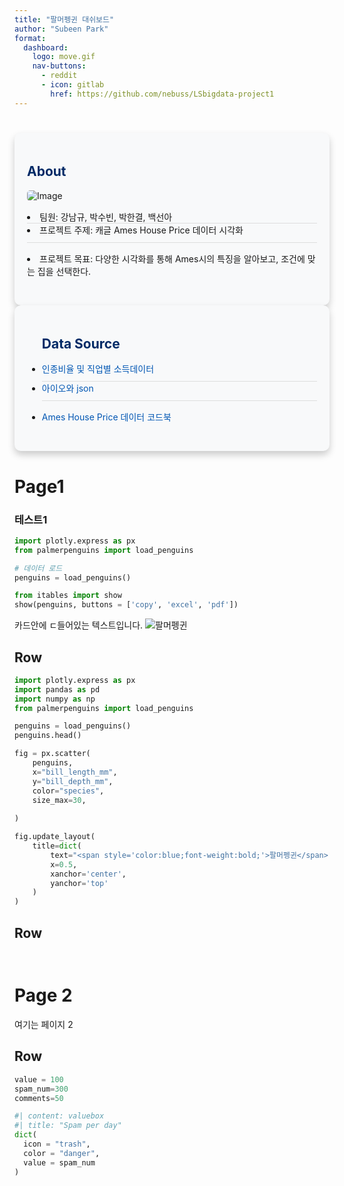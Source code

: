 ```yaml
---
title: "팔머펭귄 대쉬보드"
author: "Subeen Park"
format: 
  dashboard:
    logo: move.gif
    nav-buttons:
      - reddit
      - icon: gitlab
        href: https://github.com/nebuss/LSbigdata-project1
---
```

# {.sidebar}

<div style="background-color: #f8f9fa; padding: 20px; border-radius: 10px;  box-shadow: 0 6px 12px rgba(0, 0, 0, 0.2);">
<h2 style="color: #002a66;">About</h2>
 <img src="shark.jpeg" alt="Image" style="max-width: 100%; border-radius: 5px; margin-bottom: 15px;">
  <li style="border-bottom: 1px solid #ddd; padding-bottom: 10px margin-bottom: 15px;"> 팀원: 강남규, 박수빈, 박한결, 백선아 </li>
  <li style="border-bottom: 1px solid #ddd; padding-bottom: 10px; margin-bottom: 15px;"> 프로젝트 주제: 캐글 Ames House Price 데이터 시각화</li>
  <li style="padding-bottom: 10px; margin-bottom: 15px;"> 프로젝트 목표: 다양한 시각화를 통해 Ames시의 특징을 알아보고, 조건에 맞는 집을 선택한다.</li>
  </div>
  <div style="background-color: #f8f9fa; padding: 20px; border-radius: 10px;  box-shadow: 0 6px 12px rgba(0, 0, 0, 0.2);">
 <ul>
  <h2 style="color: #002a66;">Data Source</h2>
    <li style="border-bottom: 1px solid #ddd; padding-bottom: 10px"><a href="https://datausa.io/profile/geo/ames-ia/?healthDiversity=ageOption&measureOccupations=wage&race-income-income_geo=incomeRace0&raceEducation=pums5Race5&rentMortgage=rentOwn#race_and_ethnicity" style="color: #0056b3; text-decoration: none;">인종비율 및 직업별 소득데이터</a></li>
    <li style="border-bottom: 1px solid #ddd; padding-bottom: 10px;margin-bottom: 15px;"><a href="https://github.com/OpenDataDE/State-zip-code-GeoJSON" style="color: #0056b3; text-decoration: none;">아이오와 json</a></li>
    <li style="padding-bottom: 10px; margin-bottom: 15px;"><a href="https://docs.google.com/spreadsheets/d/1McH-oBzPZ8ewfyEl605wq-9b3gZHCIIBVbWHEHwNnIs/edit?gid=2006634661#gid=2006634661" style="color: #0056b3; text-decoration: none;">Ames House Price 데이터 코드북</a></li>
 </ul>
 
</div>


# Page1
###  테스트1 {.tabset}

```python
import plotly.express as px
from palmerpenguins import load_penguins

# 데이터 로드
penguins = load_penguins()

from itables import show
show(penguins, buttons = ['copy', 'excel', 'pdf'])


```

::: {.card title="My Title"}
카드안에 ㄷ들어있는 텍스트입니다.
![팔머펭귄](penguins.png)
:::


## Row {height=70%}

```python
import plotly.express as px
import pandas as pd
import numpy as np
from palmerpenguins import load_penguins

penguins = load_penguins()
penguins.head()

fig = px.scatter(
    penguins,
    x="bill_length_mm",
    y="bill_depth_mm",
    color="species",
    size_max=30,
    
)

fig.update_layout(
    title=dict(
        text="<span style='color:blue;font-weight:bold;'>팔머펭귄</span>",  # HTML 태그를 문자열로 처리
        x=0.5, 
        xanchor='center',
        yanchor='top'
    )
)
```

## Row {height=30%}

```python

```

```python
```


# Page 2

여기는 페이지 2

## Row 

```python

value = 100
spam_num=300
comments=50

```


```python
#| content: valuebox
#| title: "Spam per day"
dict(
  icon = "trash",
  color = "danger",
  value = spam_num
)
```


